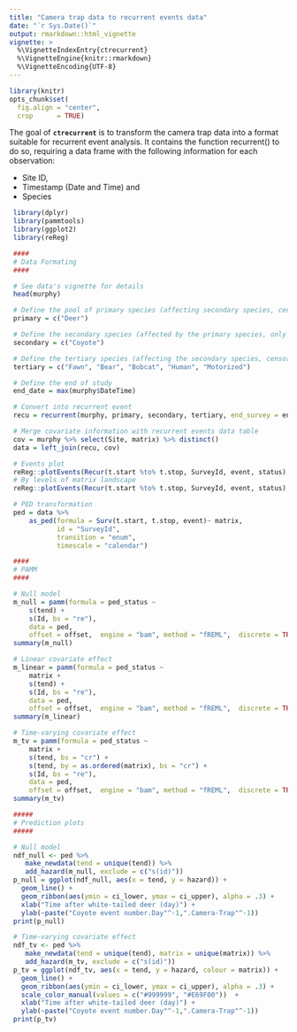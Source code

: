 ```yaml
---
title: "Camera trap data to recurrent events data"
date: "`r Sys.Date()`"
output: rmarkdown::html_vignette
vignette: >
  %\VignetteIndexEntry{ctrecurrent}
  %\VignetteEngine{knitr::rmarkdown}
  %\VignetteEncoding{UTF-8}
---
```


```r
library(knitr)
opts_chunk$set(
  fig.align = "center",
  crop      = TRUE)
```

The goal of **`ctrecurrent`** is to transform the camera trap data into a format
suitable for recurrent event analysis.
It contains the function recurrent() to do so, requiring a data frame with the
following information for each observation:

- Site ID,
- Timestamp (Date and Time) and
- Species

```r
 library(dplyr)
 library(pammtools)
 library(ggplot2)
 library(reReg)

 ####
 # Data Formating
 ####

 # See data's vignette for details
 head(murphy)

 # Define the pool of primary species (affecting secondary species, censoring the survey if observed, being the focus of the model)
 primary = c("Deer")

 # Define the secondary species (affected by the primary species, only one)
 secondary = c("Coyote")

 # Define the tertiary species (affecting the secondary species, censoring the survey if observed but not being the focus of the model)
 tertiary = c("Fawn", "Bear", "Bobcat", "Human", "Motorized")

 # Define the end of study
 end_date = max(murphy$DateTime)

 # Convert into recurrent event
 recu = recurrent(murphy, primary, secondary, tertiary, end_survey = end_date, survey_duration = 30)

 # Merge covariate information with recurrent events data table
 cov = murphy %>% select(Site, matrix) %>% distinct()
 data = left_join(recu, cov)

 # Events plot
 reReg::plotEvents(Recur(t.start %to% t.stop, SurveyId, event, status) ~ 1, data = data, xlab = "Time in days", ylab = "Subjects arranged by terminal time")
 # By levels of matrix landscape
 reReg::plotEvents(Recur(t.start %to% t.stop, SurveyId, event, status) ~ matrix, data = data, xlab = "Time in days", ylab = "Subjects arranged by terminal time")

 # PED transformation
 ped = data %>%
     as_ped(formula = Surv(t.start, t.stop, event)~ matrix,
            id = "SurveyId",
            transition = "enum",
            timescale = "calendar")

 ####
 # PAMM
 ####

 # Null model
 m_null = pamm(formula = ped_status ~
     s(tend) +
     s(Id, bs = "re"),
     data = ped,
     offset = offset,  engine = "bam", method = "fREML",  discrete = TRUE)
 summary(m_null)

 # Linear covariate effect
 m_linear = pamm(formula = ped_status ~
     matrix +
     s(tend) +
     s(Id, bs = "re"),
     data = ped,
     offset = offset,  engine = "bam", method = "fREML",  discrete = TRUE)
 summary(m_linear)

 # Time-varying covariate effect
 m_tv = pamm(formula = ped_status ~
     matrix +
     s(tend, bs = "cr") +
     s(tend, by = as.ordered(matrix), bs = "cr") +
     s(Id, bs = "re"),
     data = ped,
     offset = offset,  engine = "bam", method = "fREML",  discrete = TRUE)
 summary(m_tv)

 #####
 # Prediction plots
 #####

 # Null model
 ndf_null <- ped %>%
    make_newdata(tend = unique(tend)) %>%
    add_hazard(m_null, exclude = c("s(id)"))
 p_null = ggplot(ndf_null, aes(x = tend, y = hazard)) +
   geom_line() +
   geom_ribbon(aes(ymin = ci_lower, ymax = ci_upper), alpha = .3) +
   xlab("Time after white-tailed deer (day)") +
   ylab(~paste("Coyote event number.Day"^-1,".Camera-Trap"^-1))
 print(p_null)

 # Time-varying covariate effect
 ndf_tv <- ped %>%
    make_newdata(tend = unique(tend), matrix = unique(matrix)) %>%
    add_hazard(m_tv, exclude = c("s(id)"))
 p_tv = ggplot(ndf_tv, aes(x = tend, y = hazard, colour = matrix)) +
   geom_line() +
   geom_ribbon(aes(ymin = ci_lower, ymax = ci_upper), alpha = .3) +
   scale_color_manual(values = c("#999999", "#E69F00"))  +
   xlab("Time after white-tailed deer (day)") +
   ylab(~paste("Coyote event number.Day"^-1,".Camera-Trap"^-1))
 print(p_tv)
```

